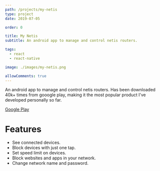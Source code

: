 ```yaml
---
path: /projects/my-netis
type: project
date: 2019-07-05

order: 0

title: My Netis
subtitle: An android app to manage and control netis routers.

tags:
  - react
  - react-native

image: ./images/my-netis.png

allowComments: true
---
```


An android app to manage and control netis routers. Has been downloaded 40k+ times from gooogle play, making it the most popular product I've developed personally so far.

[Google Play](https://play.google.com/store/apps/details?id=dev.sakib.mynetis)

# Features


- See connected devices.
- Block devices with just one tap.
- Set speed limit on devices.
- Block websites and apps in your network.
- Change network name and password.
